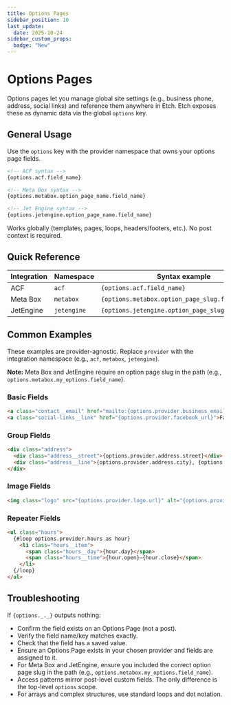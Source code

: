 ```yaml
---
title: Options Pages
sidebar_position: 10
last_update:
  date: 2025-10-24
sidebar_custom_props:
  badge: "New"
---
```



# Options Pages

<VersionBadge version="1.0.0-alpha-3" />

Options pages let you manage global site settings (e.g., business phone, address, social links) and reference them anywhere in Etch. Etch exposes these as dynamic data via the global `options` key.

## General Usage

Use the `options` key with the provider namespace that owns your options page fields.

```html
<!-- ACF syntax -->
{options.acf.field_name}

<!-- Meta Box syntax -->
{options.metabox.option_page_name.field_name}

<!-- Jet Engine syntax -->
{options.jetengine.option_page_name.field_name}
```

Works globally (templates, pages, loops, headers/footers, etc.). No post context is required.

## Quick Reference

| Integration | Namespace   | Syntax example                                   |
| ----------- | ----------- | -------------------------------------------------------- |
| ACF         | `acf`       | `{options.acf.field_name}`                               |
| Meta Box    | `metabox`   | `{options.metabox.option_page_slug.field_name}`          |
| JetEngine   | `jetengine` | `{options.jetengine.option_page_slug.field_name}`        |

## Common Examples

These examples are provider-agnostic. Replace `provider` with the integration namespace (e.g., `acf`, `metabox`, `jetengine`). 

**Note:** Meta Box and JetEngine require an option page slug in the path (e.g., `options.metabox.my_options.field_name`).

### Basic Fields

```html
<a class="contact__email" href="mailto:{options.provider.business_email}">{options.provider.business_email}</a>
<a class="social-links__link" href="{options.provider.facebook_url}">Facebook</a>
```

### Group Fields

```html
<div class="address">
  <div class="address__street">{options.provider.address.street}</div>
  <div class="address__line">{options.provider.address.city}, {options.provider.address.state} {options.provider.address.zip}</div>
</div>
```

### Image Fields

```html
<img class="logo" src="{options.provider.logo.url}" alt="{options.provider.logo.alt}" />
```

### Repeater Fields

```html
<ul class="hours">
  {#loop options.provider.hours as hour}
    <li class="hours__item">
      <span class="hours__day">{hour.day}</span>
      <span class="hours__time">{hour.open}–{hour.close}</span>
    </li>
  {/loop}
</ul>
```

## Troubleshooting

If `{options._._}` outputs nothing:
  - Confirm the field exists on an Options Page (not a post).
  - Verify the field name/key matches exactly.
  - Check that the field has a saved value.
  - Ensure an Options Page exists in your chosen provider and fields are assigned to it.
  - For Meta Box and JetEngine, ensure you included the correct option page slug in the path (e.g., `options.metabox.my_options.field_name`).
  - Access patterns mirror post-level custom fields. The only difference is the top-level `options` scope.
  - For arrays and complex structures, use standard loops and dot notation.
